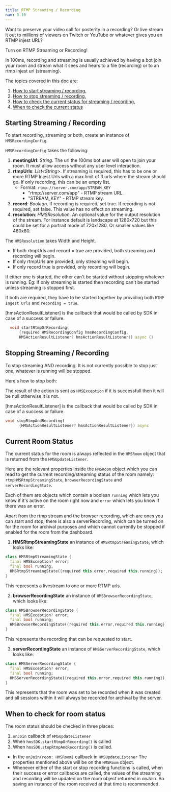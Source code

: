 ```yaml
---
title: RTMP Streaming / Recording
nav: 3.16
---
```


Want to preserve your video call for posterity in a recording? Or live stream it out to millions of viewers on Twitch or YouTube or whatever gives you an RTMP injest URL?

Turn on RTMP Streaming or Recording!

In 100ms, recording and streaming is usually achieved by having a bot join your room and stream what it sees and hears to a file (recording) or to an rtmp injest url (streaming).

The topics covered in this doc are:

1. [How to start streaming / recording.](#starting-streaming-recording)
2. [How to stop streaming / recording.](#stopping-streaming-recording)
3. [How to check the current status for streaming / recording.](#current-room-status)
4. [When to check the current status](#when-to-check-for-room-status)

## Starting Streaming / Recording

To start recording, streaming or both, create an instance of `HMSRecordingConfig`.

`HMSRecordingConfig` takes the following:

1. **meetingUrl**: _String_. The url the 100ms bot user will open to join your room. It must allow access without any user level interaction.
2. **rtmpUrls**: _List<String\>_. If streaming is required, this has to be one or more RTMP Injest Urls with a max limit of 3 urls where the stream should go. If only recording, this can be an empty list.
    - Format: `rtmp://server.com/app/STREAM_KEY`
        - "rtmp://server.com/app" - RTMP stream URL.
        - "STREAM_KEY" - RTMP stream key.
3. **record**: _Boolean_. If recording is required, set true. If recording is not required, set false. This value has no effect on streaming.
4. **resolution**: _HMSResolution_. An optional value for the output resolution of the stream. For instance default is landscape at 1280x720 but this could be set for a portrait mode of 720x1280. Or smaller values like 480x80.

The `HMSResolution` takes Width and Height.

-   If both rtmpUrls and record = true are provided, both streaming and recording will begin.
-   If only rtmpUrls are provided, only streaming will begin.
-   If only record true is provided, only recording will begin.

If either one is started, the other can't be started without stopping whatever is running.
Eg: If only streaming is started then recording can't be started unless streaming is stopped first.

If both are required, they have to be started together by providing both `RTMP Ingest Urls` and `recording = true`.

[hmsActionResultListener] is the callback that would be called by SDK in case of a success or failure.

```dart
  void startRtmpOrRecording(
      {required HMSRecordingConfig hmsRecordingConfig,
      HMSActionResultListener? hmsActionResultListener}) async {}
```

## Stopping Streaming / Recording

To stop streaming AND recording. It is not currently possible to stop just one, whatever is running will be stopped.

Here's how to stop both:

The result of the action is sent as `HMSException` if it is successfull then it will be null otherwise it is not.

[hmsActionResultListener] is the callback that would be called by SDK in case of a success or failure.

```dart
void stopRtmpAndRecording(
      {HMSActionResultListener? hmsActionResultListener}) async
```

## Current Room Status

The current status for the room is always reflected in the `HMSRoom` object that is returned from the `HMSUpdateListener`.

Here are the relevant properties inside the `HMSRoom` object which you can read to get the current recording/streaming status of the room namely: `rtmpHMSRtmpStreamingState`, `browserRecordingState` and `serverRecordingState`.

Each of them are objects which contain a boolean `running` which lets you know if it's active on the room right now and `error` which lets you know if there was an error.

Apart from the rtmp stream and the browser recording, which are ones you can start and stop, there is also a serverRecording, which can be turned on for the room for archival purposes and which cannot currently be stopped if enabled for the room from the dashboard.

1. **HMSRtmpStreamingState** an instance of `HMSRtmpStreamingState`, which looks like:

```dart
class HMSRtmpStreamingState {
  final HMSException? error;
  final bool running;
  HMSRtmpStreamingState({required this.error,required this.running});
}
```

This represents a livestream to one or more RTMP urls.

2. **browserRecordingState** an instance of `HMSBrowserRecordingState`, which looks like:

```dart
class HMSBrowserRecordingState {
  final HMSException? error;
  final bool running;
  HMSBrowserRecordingState({required this.error,required this.running});
}
```

This represents the recording that can be requested to start.

3. **serverRecordingState** an instance of `HMSServerRecordingState`, which looks like:

```dart
class HMSServerRecordingState {
  final HMSException? error;
  final bool running;
  HMSServerRecordingState({required this.error,required this.running});
}
```

This represents that the room was set to be recorded when it was created and all sessions within it will always be recorded for archival by the server.

## When to check for room status

The room status should be checked in three places:

1. `onJoin` callback of `HMSUpdateListener`
2. When `hmsSDK.startRtmpOrRecording()` is called
3. When `hmsSDK.stopRtmpAndRecording()` is called.

-   In the `onJoin(room: HMSRoom)` callback in `HMSUpdateListener`
    The properties mentioned above will be on the `HMSRoom` object.
-   Whenever either of the start or stop recording functions is called, when their success or error callbacks are called, the values of the streaming and recording will be updated on the room object returned in onJoin.
    So saving an instance of the room received at that time is recommended.
